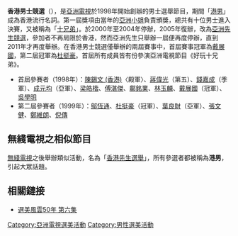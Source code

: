 '''香港男士競選'''（'''{{lang|en|Mr. Hong Kong}}'''），是[[亞洲電視|亞洲電視]]於1998年開始創辦的男士選舉節目，期間「[[港男|港男]]」成為香港流行名詞。第一屆獎項由當年的[[亞洲小姐|亞洲小姐]]負責頒獎，總共有十位男士進入決賽，又被稱為「[[十兄弟|十兄弟]]」。於2000年至2004年停辦，2005年復辦，改為[[亞洲先生|亞洲先生競選]]，參加者不再局限於香港，然而亞洲先生只舉辦一屆便再度停辦，直到2011年才再度舉辦。在香港男士競選僅舉辦的兩屆賽事中，首屆賽事冠軍為[[戴展國|戴展國]]，第二屆冠軍為[[杜挺豪|杜挺豪]]。首屆所有成員皆有份參演亞洲電視節目《好玩十兄弟》。

*首屆參賽者（1998年）：[[陳錫文_(香港)|陳錫文 (香港)]]〈殿軍〉、[[蔣偉光|蔣偉光]]（第五）、[[錢嘉成|錢嘉成]]（季軍）、[[成元均|成元均]]（亞軍）、[[梁皓楷|梁皓楷]]、[[傅湛傑|傅湛傑]]、[[鄺銘業|鄺銘業]]、[[林玉麟|林玉麟]]、[[戴展國|戴展國]]（冠軍）、[[吳學明|吳學明]]
*第二屆參賽者（1999年）：[[鄔恆通|鄔恆通]]、[[杜挺豪|杜挺豪]]（冠軍）、[[葉良財|葉良財]]（亞軍）、[[張文健|張文健]]、[[鄭維朗|鄭維朗]]、[[倪傳|倪傳]]

== 無綫電視之相似節目 ==
[[無綫電視|無綫電視]]之後舉辦類似活動，名為「[[香港先生選舉|香港先生選舉]]」，所有參選者都被稱為'''港男'''，引起大眾話題。

== 相關鏈接 ==
*[http://www.tudou.com/programs/view/_shRGJcj48w/isRenhe=1 選美風雲50年 第六集]

{{香港電視小作品}}

[[Category:亞洲電視選美活動|Category:亞洲電視選美活動]]
[[Category:男性選美活動|Category:男性選美活動]]